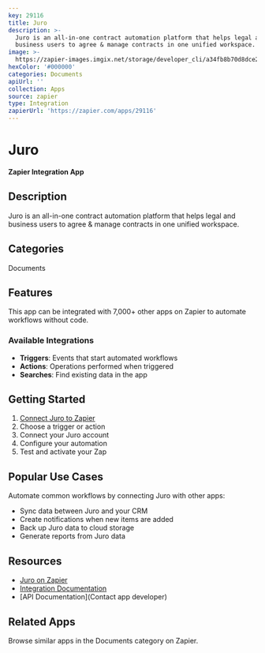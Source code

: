 ```yaml
---
key: 29116
title: Juro
description: >-
  Juro is an all-in-one contract automation platform that helps legal and
  business users to agree & manage contracts in one unified workspace.
image: >-
  https://zapier-images.imgix.net/storage/developer_cli/a34fb8b70d8dce2a3ad916237b60fc3e.png?auto=format%2Ccompress&ixlib=python-3.0.0&q=50
hexColor: '#000000'
categories: Documents
apiUrl: ''
collection: Apps
source: zapier
type: Integration
zapierUrl: 'https://zapier.com/apps/29116'
---
```

# Juro

**Zapier Integration App**

## Description

Juro is an all-in-one contract automation platform that helps legal and business users to agree & manage contracts in one unified workspace.

## Categories

Documents

## Features

This app can be integrated with 7,000+ other apps on Zapier to automate workflows without code.

### Available Integrations

- **Triggers**: Events that start automated workflows
- **Actions**: Operations performed when triggered
- **Searches**: Find existing data in the app

## Getting Started

1. [Connect Juro to Zapier](https://zapier.com/apps/29116)
2. Choose a trigger or action
3. Connect your Juro account
4. Configure your automation
5. Test and activate your Zap

## Popular Use Cases

Automate common workflows by connecting Juro with other apps:

- Sync data between Juro and your CRM
- Create notifications when new items are added
- Back up Juro data to cloud storage
- Generate reports from Juro data

## Resources

- [Juro on Zapier](https://zapier.com/apps/29116)
- [Integration Documentation](https://zapier.com/apps/29116/integrations)
- [API Documentation](Contact app developer)

## Related Apps

Browse similar apps in the Documents category on Zapier.
